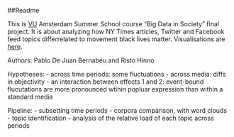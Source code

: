 ##Readme

This is [VU](http://www.vu.nl/en/ "http://www.vu.nl/en/") Amsterdam Summer School course "Big Data in Society" final project. It is about analyzing how NY Times articles, Twitter and Facebook feed topics differrelated to movement black lives matter. Visualisations are [here](http://rristo.github.io/start.html "http://rristo.github.io/start.html").

Authors: Pablo De Juan Bernabéu and Risto Hinno

Hypotheses:
- across time periods: some fluctuations
- across media: diffs in objectivity
- an interaction between effects 1 and 2: event-bound flucutations are more pronounced wtihin popluar expression than within a standard media

Pipeline:
- subsetting time periods
- corpora comparison, with word clouds
- topic identification
- analysis of the relative load of each topic across periods
